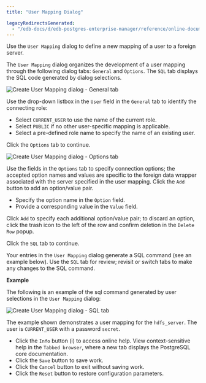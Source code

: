 ```yaml
---
title: "User Mapping Dialog"

legacyRedirectsGenerated:
  - "/edb-docs/d/edb-postgres-enterprise-manager/reference/online-documentation/8.0/user_mapping_dialog.html"
---
```


<div id="user_mapping_dialog" class="registered_link"></div>

Use the `User Mapping` dialog to define a new mapping of a user to a foreign server.

The `User Mapping` dialog organizes the development of a user mapping through the following dialog tabs: `General` and `Options`. The `SQL` tab displays the SQL code generated by dialog selections.

![Create User Mapping dialog - General tab](../../images/user_mapping_general.png)

Use the drop-down listbox in the `User` field in the `General` tab to identify the connecting role:

-   Select `CURRENT_USER` to use the name of the current role.
-   Select `PUBLIC` if no other user-specific mapping is applicable.
-   Select a pre-defined role name to specify the name of an existing user.

Click the `Options` tab to continue.

![Create User Mapping dialog - Options tab](../../images/user_mapping_options.png)

Use the fields in the `Options` tab to specify connection options; the accepted option names and values are specific to the foreign data wrapper associated with the server specified in the user mapping. Click the `Add` button to add an option/value pair.

-   Specify the option name in the `Option` field.
-   Provide a corresponding value in the `Value` field.

Click `Add` to specify each additional option/value pair; to discard an option, click the trash icon to the left of the row and confirm deletion in the `Delete Row` popup.

Click the `SQL` tab to continue.

Your entries in the `User Mapping` dialog generate a SQL command (see an example below). Use the `SQL` tab for review; revisit or switch tabs to make any changes to the SQL command.

**Example**

The following is an example of the sql command generated by user selections in the `User Mapping` dialog:

![Create User Mapping dialog - SQL tab](../../images/user_mapping_sql.png)

The example shown demonstrates a user mapping for the `hdfs_server`. The user is `CURRENT_USER` with a password `secret`.

-   Click the `Info` button (i) to access online help. View context-sensitive help in the `Tabbed browser`, where a new tab displays the PostgreSQL core documentation.
-   Click the `Save` button to save work.
-   Click the `Cancel` button to exit without saving work.
-   Click the `Reset` button to restore configuration parameters.
